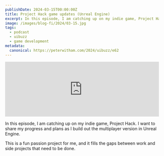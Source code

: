 ```yaml
---
publishDate: 2024-03-15T00:00:00Z
title: Project Hack game updates (Unreal Engine)
excerpt: In this episode, I am catching up on my indie game, Project Hack. I want to share my progress and plans as I build out the multiplayer version in Unreal Engine.
image: /images/blog-fi/2024/03-15.jpg
tags:
  - podcast
  - uibuzz
  - game development
metadata:
  canonical: https://peterwitham.com/2024/uibuzz/e62
---
```


<iframe width="100%" height="180" frameborder="no" scrolling="no" seamless="" src="https://share.transistor.fm/e/262e415f"></iframe>

<Player/>

In this episode, I am catching up on my indie game, Project Hack. I want to share my progress and plans as I build out the multiplayer version in Unreal Engine.

This is a fun passion project for me, and it fills the gaps between work and side projects that need to be done.
